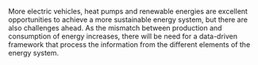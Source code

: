 More electric vehicles, heat pumps and renewable energies are excellent opportunities to achieve a more sustainable energy system, but there are also challenges ahead. As the mismatch between production and consumption of energy increases, there will be need for a data-driven framework that process the information from the different elements of the energy system.